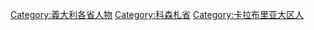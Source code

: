 [[Category:義大利各省人物|Category:義大利各省人物]]
[[Category:科森札省|Category:科森札省]]
[[Category:卡拉布里亚大区人|Category:卡拉布里亚大区人]]